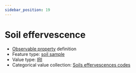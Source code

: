 ```yaml
---
sidebar_position: 19
---
```



# Soil effervescence

- [Observable property](/viewers/dawe-vocabs?uri=https://linked.data.gov.au/def/test/dawe-cv/bfe1e9d6-4040-45c1-a2a9-bcb634b745ac) definition
- Feature type: [soil sample](http://linked.data.gov.au/def/tern-cv/06461021-a6c2-4175-9651-23653c2b9116)
- Value type: [IRI](https://w3id.org/tern/ontologies/tern/IRI)
- Categorical value collection: [Soils effervescences codes](/viewers/dawe-vocabs?uri=https://linked.data.gov.au/def/test/dawe-cv/4f3a874f-4629-498a-b270-6880ca43b3a6)

<Example protocolModule="soil-pit-characterization" observableProperty="https://linked.data.gov.au/def/test/dawe-cv/bfe1e9d6-4040-45c1-a2a9-bcb634b745ac" />
